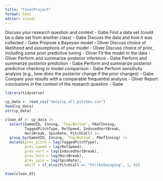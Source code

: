 ```yaml
---
title: "FinalProject"
format: html
editor: visual
---
```



Discuss your research question and context - Gabe
Find a data set (could be a data set from another class) - Gabe
Discuss the data and how it was collected - Gabe
Propose a Bayesian model - Oliver
Discuss choice of likelihood and assumptions of your model - Oliver
Discuss choice of prior, including some prior predictive tuning - Oliver
Fit the model to the data - Oliver
Perform and summarize posterior inference - Gabe
Perform and summarize posterior prediction - Gabe
Perform and summarize posterior predictive checking or model comparison - Gabe
Perform sensitivity analysis (e.g., how does the posterior change if the prior changes) - Gabe
Compare your results with a comparable frequentist analysis - Oliver
Report conclusions in the context of the research question - Gabe


```r
library(tidyverse)
```

```r
cp_data <- read_csv("data/cp_all_pitches.csv")
head(cp_data)
str(cp_data)
```

```r
clean_df <- cp_data |>
  select(GameUID, Inning, `Top/Bottom`, PAofInning, 
         TaggedPitchType, RelSpeed, InducedVertBreak, 
         HorzBreak, SpinRate, PitchCall) |>
  group_by(GameUID, Inning, `Top/Bottom`, PAofInning) |>
  mutate(prev_pitch = lag(TaggedPitchType),
         prev_speed = lag(RelSpeed),
         prev_vert = lag(InducedVertBreak),
         prev_horz = lag(HorzBreak),
         prev_spin = lag(SpinRate),
         whiff = if_else(PitchCall == "StrikeSwinging", 1, 0))
```

```r
View(clean_df)
```
